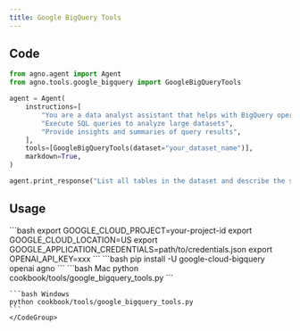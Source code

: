 ```yaml
---
title: Google BigQuery Tools
---
```


## Code

```python cookbook/tools/google_bigquery_tools.py
from agno.agent import Agent
from agno.tools.google_bigquery import GoogleBigQueryTools

agent = Agent(
    instructions=[
        "You are a data analyst assistant that helps with BigQuery operations",
        "Execute SQL queries to analyze large datasets",
        "Provide insights and summaries of query results",
    ],
    tools=[GoogleBigQueryTools(dataset="your_dataset_name")],
    markdown=True,
)

agent.print_response("List all tables in the dataset and describe the sales table")
```

## Usage

<Steps>
  <Snippet file="create-venv-step.mdx" />

  <Step title="Set your credentials">
    ```bash
    export GOOGLE_CLOUD_PROJECT=your-project-id
    export GOOGLE_CLOUD_LOCATION=US
    export GOOGLE_APPLICATION_CREDENTIALS=path/to/credentials.json
    export OPENAI_API_KEY=xxx
    ```
  </Step>

  <Step title="Install libraries">
    ```bash
    pip install -U google-cloud-bigquery openai agno
    ```
  </Step>

  <Step title="Run Agent">
    <CodeGroup>
    ```bash Mac
    python cookbook/tools/google_bigquery_tools.py
    ```

    ```bash Windows
    python cookbook/tools/google_bigquery_tools.py
    ```
    </CodeGroup>
  </Step>
</Steps>
